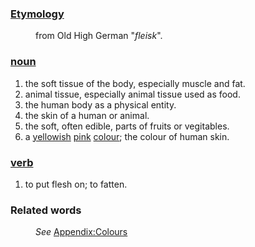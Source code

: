 ===[[Etymology]]===
:from Old High German "''fleisk''". 

===[[noun]]===
#the soft tissue of the body, especially muscle and fat.
#animal tissue, especially animal tissue used as food.
#the human body as a physical entity.
#the skin of a human or animal.
#the soft, often edible, parts of fruits or vegitables. 
#a [[yellow]]ish [[pink]] [[colour]]; the colour of human skin.

===[[verb]]===
#to put flesh on; to fatten.

===Related words===
:''See'' [[Wiktionary_Appendix:Colours|Appendix:Colours]]